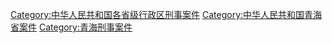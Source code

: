 [[Category:中华人民共和国各省级行政区刑事案件|Category:中华人民共和国各省级行政区刑事案件]]
[[Category:中华人民共和国青海省案件|Category:中华人民共和国青海省案件]]
[[Category:青海刑事案件|Category:青海刑事案件]]
